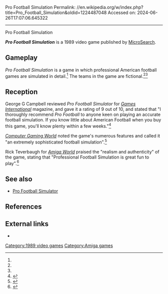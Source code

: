 Pro Football Simulation
Permalink: //en.wikipedia.org/w/index.php?title=Pro_Football_Simulation&oldid=1224487048
Accessed on: 2024-06-26T17:07:06.645322



------
Pro Football Simulation
{{Infobox video game
| publisher = MicroSearch
| developer = MicroSearch
| series = 
| platforms = [[Amiga]]
| genre = 
| released = 1989
|image = Pro Football Simulation cover.jpg
|caption = 
|alt = 
}}

'''''Pro Football Simulation''''' is a 1989 video game published by [[MicroSearch]].

==Gameplay==
''Pro Football Simulation'' is a game in which professional American football games are simulated in detail.<ref name="gi13"/> The teams in the game are fictional.<ref name="gi13"/><ref name="AW"/>

==Reception==
George G Campbell reviewed ''Pro Football Simulator'' for ''[[Games International]]'' magazine, and gave it a rating of 9 out of 10, and stated that "I thoroughly recommend ''Pro Football'' to anyone keen on playing an accurate football simulation. If you know little about American Football when you buy this game, you'll know plenty within a few weeks."<ref name="gi13">{{cite journal | last = Campbell |first = George G | title =Computer Games | journal = [[Games International]] | issue = 13 | pages =54–55 |date=February–March 1990}}</ref>

''[[Computer Gaming World]]'' noted the game's numerous features and called it "an extremely sophisticated football simulation".<ref>{{Cite web|url=http://archive.org/details/Computer_Gaming_World_Issue_68/page/n67/mode/2up|title=Computer Gaming World Issue 68|date=February 8, 1990|via=Internet Archive}}</ref>

Rick Teverbaugh for ''[[Amiga World]]'' praised the "realism and authenticity" of the game, stating that "Professional Football Simulation is great fun to play".<ref name="AW">{{cite web | url=http://amr.abime.net/issue_1479_pages | title=Amiga World Volume 6 No 5 (May 1990) Page scans - Amiga Magazine Rack }}</ref>

== See also ==

* [[Pro Football Simulator]]

==References==
{{reflist}}

==External links==
*{{abime|id=1161}}

[[Category:1989 video games]]
[[Category:Amiga games]]